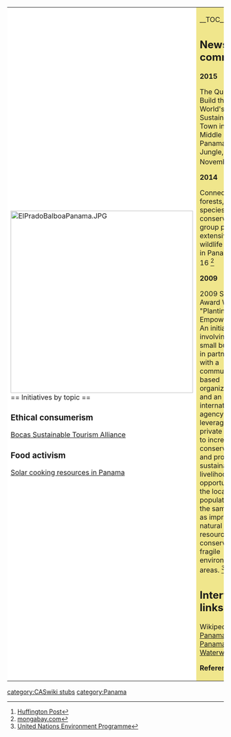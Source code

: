 {| cellpadding="8" cellspacing="0"
|- valign="top" 
| style="background:white" width="52%"|
[[File:ElPradoBalboaPanama.JPG|424px]]<br clear=left>
== Initiatives by topic ==

=== Ethical consumerism ===

[[Bocas Sustainable Tourism Alliance]]

=== Food activism ===

[[Wikia:solarcooking:Panama|Solar cooking resources in Panama]]

| style="background:khaki" |

__TOC__

== News and comment ==

'''2015'''

The Quest to Build the World's Most Sustainable Town in the Middle of the Panamanian Jungle, November 11 <ref>[http://www.huffingtonpost.com/carly-schwartz/the-quest-to-build-the-wo_b_8628176.html Huffington Post]</ref>

'''2014'''

Connecting forests, saving species: conservation group plans extensive wildlife corridor in Panama
May 16 <ref>[http://news.mongabay.com/2014/0516-devitt-panama-corridor.html mongabay.com]</ref>

'''2009''' 

2009 SEED Award Winners: "Planting Empowerment". An initiative involving a small business in partnership with a community-based organization and an international agency is leveraging private capital to increase conservation and provide sustainable livelihood opportunities to the local population as the same time as improving natural resource conservation in fragile environmental areas. <ref>[http://www.unep.org/Documents.Multilingual/Default.asp?DocumentID=585&ArticleID=6164&l=en&t=long United Nations Environment Programme]</ref> May 12

== Interwiki links ==
Wikipedia: [[wikipedia:Panama|Panama]], [[wikipedia:Panama#Waterways|Panama, Waterways]] 


'''References'''
{{Attrib sca ref|Panama}}
<references/>
|}


{{scaendmenu}}{{stub}}
[[category:CASwiki stubs]]
[[category:Panama]]